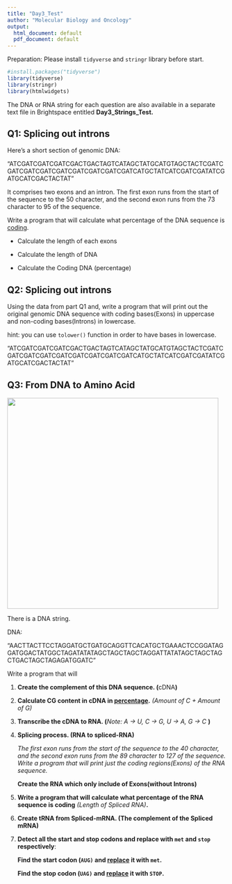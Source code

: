 ```yaml
---
title: "Day3_Test"
author: "Molecular Biology and Oncology"
output:
  html_document: default
  pdf_document: default
---
```


Preparation: Please install `tidyverse` and `stringr` library before start.

```r
#install.packages("tidyverse")
library(tidyverse)
library(stringr)
library(htmlwidgets)
```

The DNA or RNA string for each question are also available in a separate text file in Brightspace entitled **Day3_Strings_Test.**

## Q1: Splicing out introns

Here's a short section of genomic DNA:

"ATCGATCGATCGATCGACTGACTAGTCATAGCTATGCATGTAGCTACTCGATCGATCGATCGATCGATCGATCGATCGATCGATCATGCTATCATCGATCGATATCGATGCATCGACTACTAT"

It comprises two exons and an intron. The first exon runs from the start of the sequence to the 50 character, and the second exon runs from the 73 character to 95 of the sequence.

Write a program that will calculate what percentage of the DNA sequence is [coding]{.underline}.

-   Calculate the length of each exons

-   Calculate the length of DNA

-   Calculate the Coding DNA (percentage)

## Q2: Splicing out introns

Using the data from part Q1 and, write a program that will print out the original genomic DNA sequence with coding bases(Exons) in uppercase and non-coding bases(Introns) in lowercase.

hint: you can use `tolower()` function in order to have bases in lowercase.

"ATCGATCGATCGATCGACTGACTAGTCATAGCTATGCATGTAGCTACTCGATCGATCGATCGATCGATCGATCGATCGATCGATCATGCTATCATCGATCGATATCGATGCATCGACTACTAT"

## Q3: From DNA to Amino Acid

![](images/IMG_7582.JPG){width="486"}

There is a DNA string.

DNA:

"AACTTACTTCCTAGGATGCTGATGCAGGTTCACATGCTGAAACTCCGGATAGGATGGACTATGGCTAGATATATAGCTAGCTAGCTAGGATTATATAGCTAGCTAGCTGACTAGCTAGAGATGGATC"

Write a program that will

1.  **Create the complement of this DNA sequence. (**cDNA**)**

2.  **Calculate CG content in cDNA in [percentage]{.underline}.** *(Amount of C + Amount of G)*

3.  **Transcribe the cDNA to RNA. (***Note: A -\> U, C -\> G, U -\> A, G -\> C* **)**

4.  **Splicing process. (RNA to spliced-RNA)**

    *The first exon runs from the start of the sequence to the 40 character, and the second exon runs from the 89 character to 127 of the sequence. Write a program that will print just the coding regions(Exons) of the RNA sequence.*

    **Create the RNA which only include of Exons(without Introns)**

5.  **Write a program that will calculate what percentage of the RNA sequence is coding** *(Length of Spliced RNA)***.**

6.  **Create tRNA from Spliced-mRNA. (The complement of the Spliced mRNA)**

7.  **Detect all the start and stop codons and replace with `met` and `stop` respectively**:

    **Find the start codon (`AUG)` and [replace]{.underline} it with `met`.**

    **Find the stop codon (`UAG)` and [replace]{.underline} it with `STOP`.**
